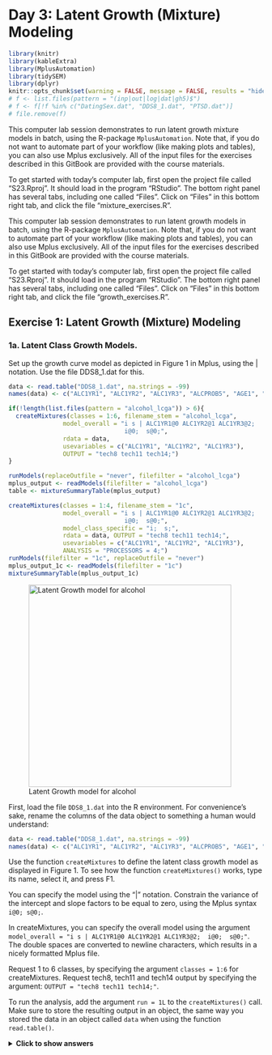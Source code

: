 # Day 3: Latent Growth (Mixture) Modeling

```r
library(knitr)
library(kableExtra)
library(MplusAutomation)
library(tidySEM)
library(dplyr)
knitr::opts_chunk$set(warning = FALSE, message = FALSE, results = "hide", eval = TRUE, echo = TRUE, include = TRUE)
# f <- list.files(pattern = "(inp|out|log|dat|gh5)$")
# f <- f[!f %in% c("DatingSex.dat", "DDS8_1.dat", "PTSD.dat")]
# file.remove(f)
```

This computer lab session demonstrates to run latent growth mixture models in batch, using the R-package `MplusAutomation`.
Note that, if you do not want to automate part of your workflow (like making plots and tables), you can also use Mplus exclusively.
All of the input files for the exercises described in this GitBook are provided with the course materials.

To get started with today's computer lab, first open the project file called "S23.Rproj". It should load in the program "RStudio". The bottom right panel has several tabs, including one called "Files". Click on "Files" in this bottom right tab, and click the file "mixture_exercises.R".


This computer lab session demonstrates to run latent growth models in batch, using the R-package `MplusAutomation`.
Note that, if you do not want to automate part of your workflow (like making plots and tables), you can also use Mplus exclusively.
All of the input files for the exercises described in this GitBook are provided with the course materials.

To get started with today's computer lab, first open the project file called "S23.Rproj". It should load in the program "RStudio". The bottom right panel has several tabs, including one called "Files". Click on "Files" in this bottom right tab, and click the file "growth_exercises.R". 

## Exercise 1: Latent Growth (Mixture) Modeling

### 1a. Latent Class Growth Models.

Set up the growth curve model as depicted in Figure 1 in Mplus, using the | notation. Use the file DDS8_1.dat for this.

```r
data <- read.table("DDS8_1.dat", na.strings = -99)
names(data) <- c("ALC1YR1", "ALC1YR2", "ALC1YR3", "ALCPROB5", "AGE1", "GENDER1")

if(!length(list.files(pattern = "alcohol_lcga")) > 6){
  createMixtures(classes = 1:6, filename_stem = "alcohol_lcga", 
               model_overall = "i s | ALC1YR1@0 ALC1YR2@1 ALC1YR3@2;
                                i@0;  s@0;",
               rdata = data, 
               usevariables = c("ALC1YR1", "ALC1YR2", "ALC1YR3"),
               OUTPUT = "tech8 tech11 tech14;")
}

runModels(replaceOutfile = "never", filefilter = "alcohol_lcga")
mplus_output <- readModels(filefilter = "alcohol_lcga")
table <- mixtureSummaryTable(mplus_output)

createMixtures(classes = 1:4, filename_stem = "1c", 
               model_overall = "i s | ALC1YR1@0 ALC1YR2@1 ALC1YR3@2;
                                i@0;  s@0;",
               model_class_specific = "i;  s;",
               rdata = data, OUTPUT = "tech8 tech11 tech14;",
               usevariables = c("ALC1YR1", "ALC1YR2", "ALC1YR3"),
               ANALYSIS = "PROCESSORS = 4;")
runModels(filefilter = "1c", replaceOutfile = "never")
mplus_output_1c <- readModels(filefilter = "1c")
mixtureSummaryTable(mplus_output_1c)

```

![Latent Growth model for alcohol](./Materials/Figure1_lgm_alcohol.png){width=400px}

First, load the file `DDS8_1.dat` into the R environment. For convenience's sake, rename the columns of the data object to something a human would understand:

```r
data <- read.table("DDS8_1.dat", na.strings = -99)
names(data) <- c("ALC1YR1", "ALC1YR2", "ALC1YR3", "ALCPROB5", "AGE1", "GENDER1")
```

Use the function `createMixtures` to define the latent class growth model as displayed in Figure 1. To see how the function `createMixtures()` works, type its name, select it, and press F1.

You can specify the model using the "|" notation. Constrain the variance of the intercept and slope factors to be equal to zero, using the Mplus syntax `i@0; s@0;`.  

In createMixtures, you can specify the overall model using the argument `model_overall = "i s | ALC1YR1@0 ALC1YR2@1 ALC1YR3@2;  i@0;  s@0;"`. The double spaces are converted to newline characters, which results in a nicely formatted Mplus file. 

Request 1 to 6 classes, by specifying the argument `classes = 1:6` for createMixtures. Request tech8, tech11 and tech14 output by specifying the argument: `OUTPUT = "tech8 tech11 tech14;"`.

To run the analysis, add the argument `run = 1L` to the `createMixtures()` call.
Make sure to store the resulting output in an object, the same way you stored the data in an object called `data` when using the function `read.table()`.

<details>
  <summary><b>Click to show answers</b></summary>

The resulting syntax should look like this:

```r
results_1a <- createMixtures(classes = 1:6, filename_stem = "1a",
                        model_overall = "i s | ALC1YR1@0 ALC1YR2@1 ALC1YR3@2;
                                         i@0;  s@0;",
                        rdata = data, 
                        usevariables = c("ALC1YR1", "ALC1YR2", "ALC1YR3"),
                        OUTPUT = "tech8 tech11 tech14;",
                        run = 1L)
```

\details

The function `createModels()` can run all of the analyses in batch, thus taking a lot of work out of your hands.
The function essentially performs three steps:

1. Create Mplus syntax for each of the latent class models based on `model_overall` and `model_class_specific` 
2. Use the function `mplusObject()` to turn this syntax into a model that can be evaluated
3. Use the function `mplusModeler()` to create the Mplus `.inp` files, run them, and return the results

If you use MplusAutomation for other types of models, you won't need `createMixtures()`. Instead, you can use `mplusObject()` and `mplusModeler()`.

To see what the function `createMixtures()` is doing, you should inspect each of the automatically generated input files (`.inp`). You can even run one by hand.

Finally, print a summary table to the R console by calling `mixtureSummaryTable()` on the results object.

<details>
  <summary><b>Click to show answers</b></summary>

The resulting syntax should look like this:

```r
mixtureSummaryTable(results_1a)
```
```r
kbl(mixtureSummaryTable(results_1a), full_width = F)
```

\details

#### Visualization

To verify that the estimated model corresponds to the Figure above, you can use the SEM graphing package `tidySEM`.
This flexible package produces fully customizable plots based on the R graphing package `ggplot2` for Mplus (and `lavaan`) models.
If you want to make publication quality graphs, [here is an online tutorial for graph customization](https://cjvanlissa.github.io/tidySEM/articles/Plotting_graphs.html).
The script below demonstrates how to plot a model using `tidySEM`.

```r
install.packages("tidySEM")
library(tidySEM)
lo <- get_layout("I",       "",        "S",
                 "ALC1YR1", "ALC1YR2", "ALC1YR3", rows = 2)
graph_sem(results_1a[[1]], layout = lo, angle = 179)
```
```r
library(tidySEM)
set.seed(5)
lo <- get_layout("I",       "",        "S",
                 "ALC1YR1", "ALC1YR2", "ALC1YR3", rows = 2)
graph_sem(results_1a[[1]], layout = lo, angle = 179)
```

### 1b. Increasing random starts

These models use random starting values. Several independent random starts are made, to ensure that the model converges on the proper solution. The default is 20 random sets of starting values, of which 4 are run to completion. Inspect the output, and look carefully if the model estimation has converged, especially for the larger number of classes. Look for warning and error messages, make sure you understand what they are telling you.

The STARTS option is used to specify the number of initial random starting values and final stage optimizations. Now, increase the number of starts to ensure proper convergence. For createMixtures, the argument is `ANALYSIS = "STARTS = .. ..;"`. 

<details>
  <summary><b>Click to show answers</b></summary>

The resulting syntax should look like this:

```r
results_1b <- createMixtures(classes = 1:6, filename_stem = "1b",
                             model_overall = "i s | ALC1YR1@0 ALC1YR2@1 ALC1YR3@2;
                                              i@0;  s@0;",
                             ANALYSIS = "STARTS = 50 10;",
                             rdata = data, 
                             usevariables = c("ALC1YR1", "ALC1YR2", "ALC1YR3"),
                             OUTPUT = "tech8 tech11 tech14;",
                             run = 1L)
```

\details

Make a mixture summary table to compare the fit information of the models with 1-6 classes, with the increased number of starts, using `mixtureSummaryTable()`. Also open the output files, and inspect the estimates in each class. Which model do you prefer, and why?

<details>
  <summary><b>Click to show answers</b></summary>
The resulting syntax should look like this:

```r
mixtureSummaryTable(results_1b)
```
```r
kable_styling(knitr::kable(mixtureSummaryTable(results_1b), digits = 2, format = "html"))
```

Based on the table, I would select a 3-class model. The fit indices and (V)LMR tests essentially indicate that you can keep adding classes and improve the model, which makes it difficult to decide. However, if we look at min_N, we see that from 4 classes onward, the smallest class has less than 10% of cases assigned to it. The minimum posterior classification probability and entropy are best for the 3-class model, which means that this model can reasonably accurately assign individuals to classes.


\details

### 1c. Latent Growth Mixture Models.

Set up the same models as analyzed in the previous exercise, but now allow the means and variances of the intercept and slope factors to be freely estimated in each class. You do this by mentioning the intercept and slope explicitly in the class-specific part of the syntax. This is a more complex model, and we might therefore expect that we will need fewer classes for a good description of the data. This analysis will also take more computing time, so add `PROCESSORS=4` to the analysis section. Make a table of the fit indices, look at AIC, BIC, and the Bootstrapped LRT value (Tech 14).

<details>
  <summary><b>Click to show answers</b></summary>

The resulting syntax should look like this:

```r
results_1c <- createMixtures(classes = 1:4, filename_stem = "1c", 
                             model_overall = "i s | ALC1YR1@0 ALC1YR2@1 ALC1YR3@2;
                                              i@0;  s@0;",
                             model_class_specific = "i;  s;",
                             rdata = data, OUTPUT = "tech8 tech11 tech14;",
                             usevariables = c("ALC1YR1", "ALC1YR2", "ALC1YR3"),
                             ANALYSIS = "PROCESSORS = 4;",
                             run = 1L)
```

\details

### 1d. Visualizing growth models.

Plotting the model-predicted trajectories makes it easier to interpret the model. Moreover, visualizing the raw data provides yet another way to evaluate the fit of your mixture model to the data. With this in mind, plot the four models you created in exercise *1c*, and interpret what you see. First, plot only the predicted trajectories. Then, plot raw data as well. Explain the benefit of plotting the raw data in your own words.

\textit{Tip:} Because the scales in the alcohol data are ordinal, many of the observed trajectories overlap. To prevent 'overplotting', you can jitter the observed trajectories by a fraction of their standard deviation. Even as little as jitter_lines = .1, jittering the positions on the  y-axis by 1/10th of a standard deviation, can make a difference.

<details>
  <summary><b>Click to show answers</b></summary>

Plotting the raw data helps us understand how representative the average trajectory for each class captures the individual trajectories of individuals in that class. It helps us see how separable the classes are visually, instead of just relying on statistics like entropy.

The resulting plot should look like this:

```r
plotGrowthMixtures(results_1c, rawdata = TRUE, jitter_lines = .1)
```

### 1e. The 3-step model.

Covariates are often added to mixture models, to predict 1) class membership 2) to explain variation in the growth parameters within the classes or 3) as a distal outcome.

Whenever covariates are however added to the model, they change the Latent Class solution. Sometimes, this is fine, as the covariates can help to improve the classification. In other cases, you would use a 3-step approach, which Mplus has automated:

1. Fit an unconditional Latent Class Model (without covariates)
2. A "most likely class variable" is created using the posterior distribution of step 1.
3. This most likely class variable is then regressed on (a) covariate.

There are a few options for how to do 3-step analysis. They all rely on adding to the `Variable:` command.
For more info, see https://www.statmodel.com/download/webnotes/webnote15.pdf.

#### Commands for conducting a 3-step model

You can add the following options to the `Variable:` command:

1. `Auxiliary = x(R);`  
    This is actually a 1-step method for predicting latent class memberships using Pseudo-Class draws.
2. `Auxiliary = x(R3step);`  
    A 3 step procedure, where covariates predict the latent class
3. `Auxiliary = y(e)`  
    A 1-step method, where the latent class predicts a continuous distal outcome.
4. `Auxiliary = y(de3step);`  
    A 3 step procedure, where latent class predicts continuous covariates (distal outcome) with unequal means and equal variances
5. `Auxiliary = y(du3step);`  
    A 3 step procedure, where latent class predicts continuous covariates (distal outcome) with unequal means and variances
6. `Auxiliary = Y(dcon);`  
    Procedure for continuous distal outcomes as suggested by Lanza et al (2013)
7. `Auxiliary = Y(dcon);`  
    Procedure for categorical distal outcomes as suggested by Lanza et al (2013)
8. `Auxiliary = y(BCH);`  
    Improved and currently best 3-step procedure with continuous covariates as distal outcomes

Pick your final model from 1c, and add both age and gender as auxiliary variables in the model. Try to think what 3-step model you want, and if you are not sure, run different models, so you can evaluate how the different procedures make a difference. You can do this by editing the Mplus file, or by adding the `VARIABLE = "Auxiliary = ...;",` to your call to ```createMixtures()```. What is the effect of both age and gender? 

*Note: The results can be extracted using the* `get_lcCondMeans()` *function.*

<details>
  <summary><b>Click to show answers</b></summary>

I'm providing an example using the BCH 3-step procedure below. It can be seen, from the overall test and the pairwise comparisons, that the third group is significantly older, and has a significantly lower proportion of girls than the other two classes.

The resulting syntax and output should look like this:

```r
results_1e <- createMixtures(classes = 3, filename_stem = "1e", 
                             model_overall = "i s | ALC1YR1@0 ALC1YR2@1 ALC1YR3@2;
                                              i@0;  s@0;",
                             model_class_specific = "i;  s;",
                             rdata = data, OUTPUT = "tech8 tech11 tech14;",
                             usevariables = c("ALC1YR1", "ALC1YR2", "ALC1YR3",
                                              "AGE1", "GENDER1"),
                             VARIABLE = "Auxiliary = AGE1(BCH)  GENDER1(BCH);",
                             ANALYSIS = "PROCESSORS = 4;",
                             run = 1L)

# The results of the conditional means test are inside the output object
# But you have to dig a little bit. The code to get them is:
get_lcCondMeans(results_1e)
```
```r
get_lcCondMeans(results_1e)
```

\details

## Exercise 2: Latent Transition Analysis (LTA)

### 2a. Latent transition analysis with probability parameterization

```r
if(!file.exists("2a_2_class.out")){
  createMixtures(
  # Create only one model, with two classes
  classes = 2,
  # Name the generated files "2a"
  filename_stem = "2a",
  # Specify the autoregressive effect
  model_overall = "c2 ON c1;",
  # Specify two class-specific models; one for each categorical latent variable
  model_class_specific = c(
  "[u11$1] (a{C});  [u12$1] (b{C});  [u13$1] (c{C});  [u14$1] (d{C});  [u15$1] (e{C});",
  "[u21$1] (a{C});  [u22$1] (b{C});  [u23$1] (c{C});  [u24$1] (d{C});  [u25$1] (e{C});"
  ),
  rdata = data,
  usevariables = names(data)[-11],
  # Speed up analysis by using 2 processors; increase random starts
  # Use probability parametrerization
  ANALYSIS = "PROCESSORS IS 2;  LRTSTARTS (0 0 40 20);  PARAMETERIZATION = PROBABILITY;",
  # Specify that the items are categorical (binary)
  VARIABLE = "CATEGORICAL = u11-u15 u21-u25;"
  )
  runModels(filefilter = "2a")
}
results_2a <- readModels(filefilter = "2a")
```

The file DatingSex.dat holds data on five indicators measured at two occasions (see MPlus example on LTA in user guide), as well as the variable gender. Read the file into memory, and name the variables:

```r
data <- read.table("DatingSex.dat", na.strings = -99)
names(data) <- c("u11", "u12", "u13", "u14", "u15", 
                 "u21", "u22", "u23", "u24", "u25", 
                 "gender")
```

The u-variables represent five yes/no items (second digit represents the item) measured at two time points (first digit represents time point). Set up a model with two latent class variables for the two time points. Exclude the variable gender for now. Assume there are 2 latent classes.

Set up and run a model that restricts the thresholds (and hence response probabilities) across the two time points by first repeating the thresholds for each Latent Class (2), in both Model C1: and Model C2. To be sure Mplus does what you want, include equality constraints on the five thresholds of c1#1 and c2#1, and similarly for c1#2 and c2#2. Use the lecture slides for help in specifying the model. Check the Mplus input files manually.

Using MplusAutomation, the model can be specified as follows:

```r
results_2a <-
createMixtures(
# Create only one model, with two classes
classes = 2,
# Name the generated files "2a"
filename_stem = "2a",
# Specify the autoregressive effect
model_overall = "c2 ON c1;",
# Specify two class-specific models; one for each categorical latent variable
model_class_specific = c(
"[u11$1] (a{C});  [u12$1] (b{C});  [u13$1] (c{C});  [u14$1] (d{C});  [u15$1] (e{C});",
"[u21$1] (a{C});  [u22$1] (b{C});  [u23$1] (c{C});  [u24$1] (d{C});  [u25$1] (e{C});"
),
rdata = data,
usevariables = names(data)[-11],
# Speed up analysis by using 2 processors; increase random starts
# Use probability parametrerization
ANALYSIS = "PROCESSORS IS 2;  LRTSTARTS (0 0 40 20);  PARAMETERIZATION = PROBABILITY;",
# Specify that the items are categorical (binary)
VARIABLE = "CATEGORICAL = u11-u15 u21-u25;",
run = 1L
)
```

After running the analysis, inspect the proportions of yes/no answers for each of the indicators in the latent classes (look at probability scale in Mplus output). 

<details>
  <summary><b>Click to show answers</b></summary>

You can easily extract the parameters in probability scale from the output, using the $ sign. They will be printed to the console as a table.

Here, we examine just the first few rows of the table:

```r
results_2a$results$parameters$probability.scale
```

```r
kable_styling(knitr::kable(head(results_2a$results$parameters$probability.scale), digits = 2, format = "html"))
```

\details

### 2b. Class proportions and transition probabilities

Examine the proportions of participants in class, based on the estimated model. Note that for each latent variable, the total proportions add up to 1. Next, examine the latent transition probabilities based on the estimated model. What do these probabilities signify?

<details>
  <summary><b>Click to show answers</b></summary>

Again, you can extract this information from the output, using the $ sign. They will be printed to the console as a table.

Your results should look like this:

```r
results_2a$results$class_counts$modelEstimated

```

```r
kable_styling(knitr::kable(results_2a$results$class_counts$modelEstimated, digits = 2, format = "html"))
```

These probabilites represent the proportion of the total sample that is assigned to each class. Note that an individual can have a non-zero probability of being assigned to both classes. E.g., there might be a 70% probability that the person belongs to class 1, and a 30% probability that the person belongs to class 2. The proportions here are a sum across those probabilities for all participants. Thus, this person would contribute for 30% to the proportion of the sample in class 2.

```r
results_2a$results$class_counts$transitionProbs
```

```r
kable_styling(knitr::kable(results_2a$results$class_counts$transitionProbs, digits = 2, format = "html"))
```

These probabilites represent the probability that an individual assigned to one class at time one, will be assigned to another class at time 2. So for example, we see that people in class 1 at time 1 also tend to be in class 1 at time 2 (.76 probability).

\details

These probabilities can be visualized as a nodes-and-edges plot, using `plotLTA()`. How are the numeric results from the output reflected in the graph generated by this function?

<details>
  <summary><b>Click to show answers</b></summary>

The probabilities are mapped to the line width of the circles and lines in the plot. We see that the nodes with biggest proportion of the sample (classes C1.1 and C2.1) have thicker circles, and the edges connecting C1.1 and C2.1, and C1.2 to C2.1, are thickest, because they are the most common transitions.

```r
plotLTA(results_2a)
```

\details

### 2c. Adding control variables (optional)

If there is time, you can conduct additional analyses, including gender as a control variable.

<details>
  <summary><b>Click to show answers</b></summary>

You could include gender as a control variable on the observed variables, by adding it to the `usevariables`, and including the following lines:

`u11-u15 ON gender;`
`u21-u25 ON gender;`

Alternatively, you could regress class membership on gender, to see whether men are more likely to be in a particular class than women, or vice versa. This is only allowed when you're NOT using probability parametrization. So, you would have to remove this line:

`PARAMETERIZATION = PROBABILITY;`

And add this line:

`c1 c2 ON gender;`

\details

### 2d. Extend the model to a mover-stayer model (optional)

[This Mplus FAQ](https://www.statmodel.com/download/LTA%20with%20Movers-Stayers.pdf) explains how to extend the model to a mover-stayer model. At this point, we have to forget about the function `createMixtures`: It is not suited to estimate the mover-stayer model; it can only estimate simple latent class (growth) models for a varying number of classes. However, we can use this as an opportunity to look at another function in the `MplusAutomation` package: `mplusModeler`. This function creates and runs the Mplus syntax in one step:

First, specify the Mplus model. Every argument of the function `mplusObject` corresponds to a section of an Mplus input file:

```r
mover_stayer_model <- mplusObject(
  VARIABLE = "CATEGORICAL = u11-u15 u21-u25;
              CLASSES = move(2) c1(2) c2(2);",
  ANALYSIS = "TYPE = mixture;
              PROCESSORS IS 2;
              LRTSTARTS (0 0 40 20);
              PARAMETERIZATION = PROBABILITY;",
  MODEL = "%OVERALL%
           c1 ON move;
           MODEL move:
           %move#1% ! Movers
           c2 on c1;
           %move#2% ! Stayers
           c2#1 ON c1#1@1;
           c2#1 ON c1#2@0; 
           MODEL c1:
           %c1#1%
           [u11$1] (a1);
           [u12$1] (b1);
           [u13$1] (c1);
           [u14$1] (d1);
           [u15$1] (e1);
           %c1#2%
           [u11$1] (a2);
           [u12$1] (b2);
           [u13$1] (c2);
           [u14$1] (d2);
           [u15$1] (e2);
           MODEL c2:
           %c2#1%
           [u21$1] (a1);
           [u22$1] (b1);
           [u23$1] (c1);
           [u24$1] (d1);
           [u25$1] (e1);
           %c2#2%
           [u21$1] (a2);
           [u22$1] (b2);
           [u23$1] (c2);
           [u24$1] (d2);
           [u25$1] (e2);",
  OUTPUT = "tech15;",
  rdata = data,
  usevariables = names(data)[-11])
```

Next, run the model we created above. You specify an input file, which will be created, and the argument `run = 1L` means you want to run the model. Set it to `run = 0L` (the default) to create syntax without running it.

```r
result <- mplusModeler(object = mover_stayer_model,
                       modelout = "mover_stayer.inp",
                       run = 1L)
```

Look in the output for the information about the response probabilities for the various latent classes. Also, look for the transition table. Which classes are the movers and which are the stayers?

```r
get_class_counts(result)
```

```r
kable_styling(knitr::kable(result$results$class_counts$modelEstimated, digits = 2, format = "html"))
```


### 2e. Selecting the number of classes (optional)

We have not investigated whether 2 classes is the right number for this dataset. Investigate how many classes at each timepoint you would choose.

Think about:

* Whether you think there should be an equal number of classes at both timepoints (this is mostly a theoretical decision).
* How to build the model. Should you start by comparing unconstrained or constrained models?
* How to decide what solution you prefer.

